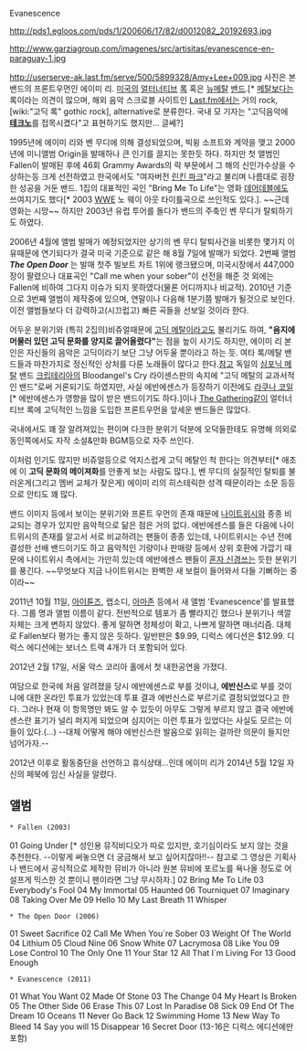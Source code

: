 Evanescence

http://pds1.egloos.com/pds/1/200606/17/82/d0012082_20192693.jpg

http://www.garziagroup.com/imagenes/src/artisitas/evanescence-en-paraguay-1.jpg

http://userserve-ak.last.fm/serve/500/5899328/Amy+Lee+009.jpg
사진은 본 밴드의 프론트우먼인 에이미 리.
[[미국]]의 [[얼터너티브]] [[록]] 혹은 [[뉴메탈]] [[밴드]].[* [[메탈]]보다는 록이라는 의견이 많으며, 해외 음악 스크로블 사이트인 [[Last.fm]]에서는 거의 rock, [wiki:"고딕 록" gothic rock], alternative로 분류한다. 국내 모 기자는 "고딕음악에 '''[[테크노]]'''를 접목시켰다"고 표현하기도 했지만... 글쎄?]

1995년에 에이미 리와 벤 무디에 의해 결성되었으며, 빅윙 소프트와 계약을 맺고 2000년에 미니앨범 Origin을 발매하나 큰 인기를 끌지는 못한듯 하다. 하지만 첫 앨범인 Fallen이 발매된 후에 46회 Grammy Awards의 락 부문에서 그 해의 신인가수상을 수상하는등 크게 선전하였고 한국에서도 "여자버전 [[린킨 파크]]"라고 불리며 나름대로 굉장한 성공을 거둔 밴드.
1집의 대표적인 곡인 "Bring Me To Life"는 영화 [[데어데블]]에도 쓰여지기도 했다[* 2003 [[WWE]] 노 웨이 아웃 타이틀곡으로 쓰인적도 있다.]. ~~근데 영화는 시망~~
하지만 2003년 유럽 투어를 돌다가 밴드의 주축인 벤 무디가 탈퇴하기도 하였다.

2006년 4월에 앨범 발매가 예정되었지만 상기의 벤 무디 탈퇴사건을 비롯한 몇가지 이유때문에 연기되다가 결국 미국 기준으로 같은 해 8월 7일에 발매가 되었다. 2번째 앨범 ''''' The Open Door ''''' 는 발매 첫주 빌보트 차트 1위에 랭크됐으며, 미국시장에서 447,000장이 팔렸으나 대표곡인 "Call me when your sober"이 선전을 해준 것 외에는 Fallen에 비하여 그다지 이슈가 되지 못하였다(물론 어디까지나 비교적).
2010년 기준으로 3번째 앨범이 제작중에 있으며, 연말이나 다음해 1분기쯤 발매가 될것으로 보인다. 이전 앨범들보다 더 강력하고(시끄럽고) 빠른 곡들을 선보일 것이라 한다.

어두운 분위기와 (특히 2집의)비쥬얼때문에 [[고딕 메탈]]이라고도 불리기도 하여, '''"음지에 머물러 있던 고딕 문화를 양지로 끌어올렸다"'''는 점을 높이 사기도 하지만, 에이미 리 본인은 자신들의 음악은 고딕이라기 보단 그냥 어두울 뿐이라고 하는 듯. 여타 록/메탈 밴드들과 마찬가지로 정신적인 상처를 다룬 노래들이 많다고 한다.[http://www.cyworld.com/mc3f/5575931 참고]
독일의 [[심포닉 메탈]] 밴드 [[크립테리아]]의 Bloodangel's Cry 라이센스판의 속지에 "고딕 메탈의 교과서적인 밴드"로써 거론되기도 하였지만, 사실 에반에센스가 등장하기 이전에도 [[라쿠나 코일]][* 에반에센스가 영향을 많이 받은 밴드이기도 하다.]이나 [[The Gathering]]같이 얼터너티브 록에 고딕적인 느낌을 도입한 프론트우먼을 앞세운 밴드들은 많았다.

국내에서도 꽤 잘 알려져있는 편이며 다크한 분위기 덕분에 오덕들한테도 유명해 의외로 동인쪽에서도 자작 소설&만화 BGM등으로 자주 쓰인다.

이처럼 인기도 많지만 비쥬얼등으로 억지스럽게 고딕 메탈인 척 한다는 의견부터[* 애초에 이 '''고딕 문화의 메이져화'''를 안좋게 보는 사람도 많다.], 벤 무디의 실질적인 탈퇴를 불러온게(그리고 멤버 교체가 잦은게) 에이미 리의 히스테릭한 성격 때문이라는 소문 등등으로 안티도 꽤 많다.

밴드 이미지 등에서 보이는 분위기와 프론트 우먼의 존재 때문에 [[나이트위시]]와 종종 비교되는 경우가 있지만 음악적으로 닮은 점은 거의 없다. 에반에센스를 들은 다음에 나이트위시의 존재를 알고서 서로 비교하려는 팬들이 종종 있는데, 나이트위시는 수년 전에 결성한 선배 밴드이기도 하고 음악적인 기량이나 판매량 등에서 상위 호환에 가깝기 때문에 나이트위시 측에서는 가만히 있는데 에반에센스 팬들이 [http://www.evanescencereference.info/wiki/index.php?title=Nightwish 혼자 신경쓰는] 듯한 분위기를 풍긴다. ~~무엇보다 지금 나이트위시는 완벽한 새 보컬이 들어와서 다들 기뻐하는 중이라~~

2011년 10월 11일, [[아이튠즈]], 랩소디, [[아마존]] 등에서 새 앨범 'Evanescence'를 발표했다. 그룹 명과 앨범 이름이 같다. 전반적으로 템포가 좀 빨라지긴 했으나 분위기나 색깔 자체는 크게 변하지 않았다. 좋게 말하면 정체성이 확고, 나쁘게 말하면 매너리즘. 대체로 Fallen보다 평가는 좋지 않은 듯하다. 일반판은 $9.99, 디럭스 에디션은 $12.99. 디럭스 에디션에는 보너스 트랙 4개가 더 포함되어 있다. 

2012년 2월 17일, 서울 악스 코리아 홀에서 첫 내한공연을 가졌다.  

여담으로 한국에 처음 알려졌을 당시 에반에센스로 부를 것이냐, '''에반신스'''로 부를 것이냐에 대한 온라인 투표가 있었는데 투표 결과 에반신스로 부르기로 결정되었었다고 한다. 그러나 현재 이 항목명만 봐도 알 수 있듯이 아무도 그렇게 부르지 않고 결국 에반에센스란 표기가 널리 퍼지게 되었으며 심지어는 이런 투표가 있었다는 사실도 모르는 이들이 있다.(…) --대체 어떻게 해야 에반신스란 발음으로 읽히는 걸까란 의문이 들지만 넘어가자.--

2012년 이후로 활동중단을 선언하고 휴식상태...인데 에이미 리가 2014년 5월 12일 자신의 페북에 임신 사실을 알렸다.

== 앨범 ==
 * Fallen (2003)
01 Going Under [* 성인용 뮤직비디오가 따로 있지만, 호기심이라도 보지 않는 것을 추천한다. --이렇게 써놓으면 더 궁금해서 보고 싶어지잖아!!-- 참고로 그 영상은 기획사나 밴드에서 공식적으로 제작한 뮤비가 아니라 원본 뮤비에 포르노를 욕나올 정도로 어설프게 믹스한 것 뿐이니 팬이라면 그냥 무시하자.]      
02 Bring Me To Life         
03 Everybody's Fool        
04 My Immortal          
05 Haunted          
06 Tourniquet          
07 Imaginary 
08 Taking Over Me         
09 Hello        
10 My Last Breath          
11 Whisper 


 * The Open Door (2006)
01 Sweet Sacrifice         
02 Call Me When You`re Sober          
03 Weight Of The World          
04 Lithium     
05 Cloud Nine          
06 Snow White          
07 Lacrymosa          
08 Like You         
09 Lose Control         
10 The Only One         
11 Your Star     
12 All That I`m Living For        
13 Good Enough

 * Evanescence (2011)
01 What You Want
02 Made Of Stone
03 The Change
04 My Heart Is Broken
05 The Other Side
06 Erase This
07 Lost In Paradise
08 Sick
09 End Of The Dream
10 Oceans
11 Never Go Back
12 Swimming Home
13 New Way To Bleed
14 Say you will
15 Disappear
16 Secret Door
(13-16은 디럭스 에디션에만 포함)

